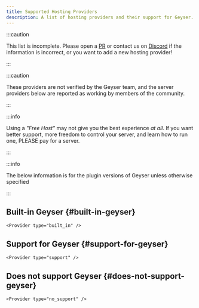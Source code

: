 ```yaml
---
title: Supported Hosting Providers
description: A list of hosting providers and their support for Geyser.
---
```



:::caution

This list is incomplete. Please open a [PR](https://github.com/GeyserMC/GeyserWebsite/pulls) or contact us on [Discord](https://discord.gg/geysermc) if the information is incorrect, or you want to add a new hosting provider!

:::

:::caution

These providers are not verified by the Geyser team, and the server providers below are reported as working by members of the community.

:::

:::info

Using a <i>"Free Host"</i> may not give you the best experience <i>at all</i>. If you want better support, more freedom to control your server, and learn how to run one, PLEASE pay for a server.

:::

:::info

The below information is for the plugin versions of Geyser unless otherwise specified

:::

## Built-in Geyser \{#built-in-geyser}

````mdx-code-block
<Provider type="built_in" />
````

## Support for Geyser \{#support-for-geyser}

````mdx-code-block
<Provider type="support" />
````

## Does not support Geyser \{#does-not-support-geyser}

````mdx-code-block
<Provider type="no_support" />
````